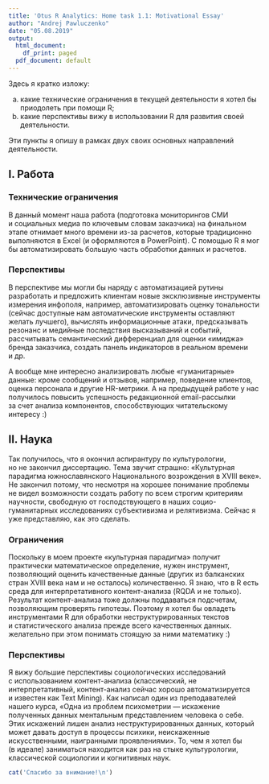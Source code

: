 ```yaml
---
title: 'Otus R Analytics: Home task 1.1: Motivational Essay'
author: "Andrej Pawluczenko"
date: "05.08.2019"
output:
  html_document:
    df_print: paged
  pdf_document: default
---
```


Здесь я кратко изложу:

<ol type="a">
  <li>какие технические ограничения в текущей деятельности я хотел бы приодолеть при помощи R;</li>
  <li>какие перспективы вижу в использовании R для развития своей деятельности.</li>
</ol>

Эти пункты я опишу в рамках двух своих основных направлений деятельности.

## I. Работа

### Технические ограничения

В данный момент наша работа (подготовка мониторингов СМИ и социальных медиа по ключевым словам заказчика) на финальном этапе отнимает много времени из-за расчетов, которые традиционно выполняются в Excel (и оформляются в PowerPoint). С помощью R я мог бы автоматизировать большую часть обработки данных и расчетов.

### Перспективы

В перспективе мы могли бы наряду с автоматизацией рутины разработать и предложить клиентам новые эксклюзивные инструменты измерения инфополя, например, автоматизировать оценку тональности (сейчас доступные нам автоматические инструменты оставляют желать лучшего), вычислять информационные атаки, предсказывать резонанс и медийные последствия высказываний и событий, рассчитывать семантический дифференциал для оценки «имиджа» бренда заказчика, создать панель индикаторов в реальном времени и др.

А вообще мне интересно анализировать любые «гуманитарные» данные: кроме сообщений и отзывов, например, поведение клиентов, оценка персонала и другие HR-метрики. А на предыдущей работе у нас получилось повысить успешность редакционной email-рассылки за счет анализа компонентов, способствующих читательскому интересу :)

## II. Наука

Так получилось, что я окончил аспирантуру по культурологии, но не закончил диссертацию. Тема звучит страшно: «Культурная парадигма южнославянского Национального возрождения в XVIII веке». Не закончил потому, что несмотря на хорошее понимание проблемы не видел возможности создать работу по всем строгим критериям научности, свободную от господствующего в наших социо-гуманитарных исследованиях субъективизма и релятивизма. Сейчас я уже представляю, как это сделать.

### Ограничения

Поскольку в моем проекте «культурная парадигма» получит практически математическое определение, нужен инструмент, позволяющий оценить качественные данные (других из балканских стран XVIII века нам и не осталось) количественно. Я знаю, что в R есть среда для интерпретативного контент-анализа (RQDA и не только). Результат контент-анализа тоже должны поддаваться подсчетам, позволяющим проверять гипотезы. Поэтому я хотел бы овладеть инструментами R для обработки неструктурированных текстов и статистического анализа прежде всего качественных данных. желательно при этом понимать стоящую за ними математику :)

### Перспективы

Я вижу большие перспективы социологических исследований с использованием контент-анализа (классический, не интерпретативный, контент-анализ сейчас хорошо автоматизируется и известен как Text Mining). Как написал один из преподавателей нашего курса, «Одна из проблем психометрии — искажение полученных данных ментальным представлением человека о себе. Этих искажений лишен анализ неструктурированных данных, который может давать доступ в процессы психики, неискаженные искусственными, наигранными проявлениями». То, чем я хотел бы (в идеале) заниматься находится как раз на стыке культурологии, классической социологии и когнитивных наук.

```r
cat('Спасибо за внимание!\n')
```